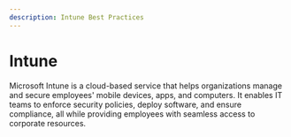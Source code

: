 ```yaml
---
description: Intune Best Practices
---
```


# Intune

Microsoft Intune is a cloud-based service that helps organizations manage and secure employees' mobile devices, apps, and computers. It enables IT teams to enforce security policies, deploy software, and ensure compliance, all while providing employees with seamless access to corporate resources.



<DocCardList />